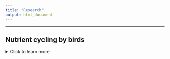 ```yaml
---
title: "Research"
output: html_document
---
```


-------------


## **Nutrient cycling by birds**
<details>
  <summary>Click to learn more</summary>

-----
> ### Stoichiometry and Functioning
As highly mobile, abundant, and ubiquitous organisms, birds can have large impacts on ecosystem structure and function through their ability to recycle and redistribute important nutrients. The extent of these impacts depends on a birds abundance, movement patterns, stoichiometry of excreta, and the recipient ecosystem nutrient budgets. My current research aims to synthesize the vast literature focused on the roles that birds play as nutrient recycling agents including a meta-analysis of waste stoichiometry and a review of avian impacts on ecosystem structure and function. I hope to shed light on the important sustaining services that birds provide through their roles in biogeochemical cycling. 

![Relationship between stoichiometry of recycled nutrients and avian foraging guild (2/10/2022)](C:\Users\ethan\OneDrive\Documents\Github\Repos\website\images\bird_NP.jpg)

</details> 

- - - -

## **Animals and  mineral licks in Amazon Rainforest**
<details>
  <summary>Click to learn more</summary>

-----
> ### Ecological stoichiometry and Na cycling by animals
Despite being one of the most biodiverse regions in the world, the Amazon Rainforest is a highly nutrient limiting environment. This is particularly true for Na (sodium), which lacks major ecosystem inputs due to coastal salt deposition being blocked by the Andes, while also being subject to rapid leaching within the environment due to heavy precipitation and lack of retention within vegetation. This creates challenges for mammalian herbivores who are unable to ubtain sufficient Na within their natural diet. In order to counter these dietary defficiencies, animals seek out and ingest mineral rich soils at unique microhabitats called mineral licks. While the importance of Na as a limiting nutrient for all secondary consumers is clear, our understanding of the role that animals play in Na cycling remains poorly understnad. My current research links Na physiology with animal-soil interactions to quanitfy the role of mammalian herbivores as nutrient vectors throughout the forest.

![Paca eating from a mineral lick, Sucusari, Peru (1/21/2022)](C:\Users\ethan\OneDrive\Documents\Github\Repos\website\images\paca.jpg)

</details> 

- - - -

## **Calcium and birds: ecological interactions**
<details>
  <summary>Click to learn more</summary>

-----
> ### **Calcium foraging behavior and preferences**
Birds lay eggs, and eggs-shells are made almost entirely out of calcium carbonate (CaCO3); yet the diet of nearly all non-carnivorous birds lacks sufficient calcium for egg-laying. Nestlings also need additional calcium for rapid skeletal growth during the breeding season. In order to meet these calcium requirments, birds must locate and consume calcium-rich material within their respective environments. My research aims to better understand the ecological interactions of birds and calcium in the wild, including how these interactions vary by species, calcium sources, season, and habitat. Our current research takes place in Ithaca, NY, using camera trapping techniques to record information on calcium foraging behaviour and preferences. 

![Tufted titmouse interacting with snail shells at camera trap station (5/2/2021)](C:\Users\ethan\OneDrive\Documents\Github\Repos\website\images\calcium_tit.jpg)

</details> 

- - - -

## **Riverbird responses to human impacts on rivers**
<details>
  <summary>Click to learn more</summary>

-----
> ### **Riverbird responses to dam removal**
Dam removal has become a priority for the conservation of freshwater biodiversity globally. My research has focused on two of the largest dam removals in history on the Elwha River, WA, examining changes in the abundance and distribution of river-dependent birds before and after dam removal. Only 4 years after dam removal, species are returning to upstream river sections and nesting density of nearly all species has increased. Our work also suggests that riverbird responses can be effective indicators of restoration progress. I am now examining bird responses to the removal of smaller, more pervasive stream barriers in tributaries of the Hudson River, NY. 

• Duvall, E. and McLaughlin, J. (*In preparation*). Measuring restoration progress using river-dependent 
birds: Lessons from Elwha dam removal

• Buchanan, B., Sethi, S., Cuppett, S., Jackman, G., Lung, M., Zarri, L., Duvall, E., et al. (In Press) A machine learning approach to identify barriers in stream networks demonstrates high prevalence of unmapped riverine dams. Journal of Environmental Management

![Elwha River, WA](https://www.seattleaquarium.org/sites/default/files/images/photo-1-1024x768.jpg)
http://www.westernfrontonline.com/2019/01/10/environmental-science-students-analyze-a-river-reborn/

> ###  **Bald eagle responses to declining salmon runs**
Each winter, thousands of Bald Eagles from across western North America migrate to Pacific Northwest rivers to feed on the carcasses of post-spawning chum salmon. However, declining salmon populations and impacts of climate change are reducing the availability of salmon carcasses as a wintering food source for eagles. My research has focused on eagles ability to adjust to these impacts, specifically by redistributing to non-river habitats. My results suggest that the utilization of agricultural areas may be an important survival strategy for eagles as chum salmon carcasses continue to decline. Preliminary results of our follow-up study have shown that dairy farms are especially important, and that by feeding on dairy farm discards, eagles may actually provide services to farmers without conflict.

•	Duvall, E. (*In Press*). Spatiotemporal responses of bald eagles to changes in salmon carcass availability in the Pacific Northwest. *Northwest Science*

• Duvall, E. and Schwabe, E. (*In Preparation*). A rare win-win between farmers and apex-predators: investigating the use of anthropogenic resources by eagles on dairy farms


![Nooksack River, WA](https://www.americanrivers.org/wp-content/uploads/2019/12/Cowell2-1-1024x682.jpg)
https://www.americanrivers.org/2019/12/eagles-salmon-and-a-free-flowing-river/

</details> 